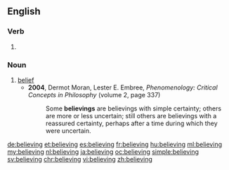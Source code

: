 ==English==

===Verb===
{{head|en}}

# {{present participle of|believe|lang=en}}

===Noun===
{{en-noun}}

# [[belief]]
#* '''2004''', Dermot Moran, ‎Lester E. Embree, ''Phenomenology: Critical Concepts in Philosophy'' (volume 2, page 337)
#*: Some '''believings''' are believings with simple certainty; others are more or less uncertain; still others are believings with a reassured certainty, perhaps after a time during which they were uncertain.

[[de:believing]]
[[et:believing]]
[[es:believing]]
[[fr:believing]]
[[hu:believing]]
[[ml:believing]]
[[my:believing]]
[[nl:believing]]
[[ja:believing]]
[[oc:believing]]
[[simple:believing]]
[[sv:believing]]
[[chr:believing]]
[[vi:believing]]
[[zh:believing]]